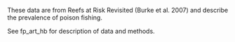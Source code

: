 These data are from Reefs at Risk Revisited (Burke et al. 2007) and describe the prevalence of poison fishing. 

See fp_art_hb for description of data and methods.